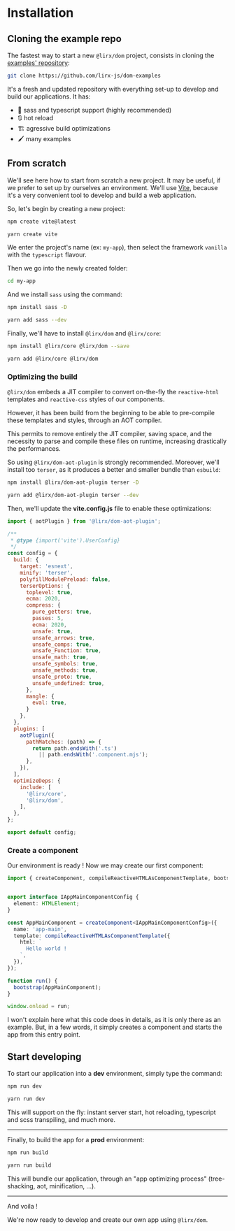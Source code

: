 # Installation

## Cloning the example repo

The fastest way to start a new `@lirx/dom` project, consists in cloning the [examples' repository](https://github.com/lirx-js/dom-examples):

```bash
git clone https://github.com/lirx-js/dom-examples
```

It's a fresh and updated repository with everything set-up to develop and build our applications. It has:

- 📜 sass and typescript support (highly recommended)
- 🔃 hot reload
- 🏗️ agressive build optimizations
- 🖌️ many examples

## From scratch

We'll see here how to start from scratch a new project. It may be useful, if we prefer to set up by ourselves an environment.
We'll use [Vite](https://vitejs.dev/), because it's a very convenient tool to develop and build a web application.

So, let's begin by creating a new project:


<Tabs groupId="package-managers">
  <TabItem value="npm" label="npm">

```bash
npm create vite@latest
```

  </TabItem>
  <TabItem value="yarn" label="Yarn">

```bash
yarn create vite
```

  </TabItem>
</Tabs>


We enter the project's name (ex: `my-app`), then select the framework `vanilla` with the `typescript` flavour.

Then we go into the newly created folder:

```bash
cd my-app
```

And we install `sass` using the command:

<Tabs groupId="package-managers">
  <TabItem value="npm" label="npm">

```bash
npm install sass -D
```

  </TabItem>
  <TabItem value="yarn" label="Yarn">

```bash
yarn add sass --dev
```

  </TabItem>
</Tabs>

Finally, we'll have to install `@lirx/dom` and `@lirx/core`:

<Tabs groupId="package-managers">
  <TabItem value="npm" label="npm">

```bash
npm install @lirx/core @lirx/dom --save
```

  </TabItem>
  <TabItem value="yarn" label="Yarn">

```bash
yarn add @lirx/core @lirx/dom
```

  </TabItem>
</Tabs>


### Optimizing the build

`@lirx/dom` embeds a JIT compiler to convert on-the-fly the `reactive-html` templates and `reactive-css` styles of our components.

However, it has been build from the beginning to be able to pre-compile these templates and styles, through an AOT compiler.

This permits to remove entirely the JIT compiler, saving space, and the necessity to parse and compile these files on runtime, increasing drastically the performances.

So using `@lirx/dom-aot-plugin` is strongly recommended. Moreover, we'll install too `terser`, as it produces a better and smaller bundle than `esbuild`:

<Tabs groupId="package-managers">
  <TabItem value="npm" label="npm">

```bash
npm install @lirx/dom-aot-plugin terser -D
```

  </TabItem>
  <TabItem value="yarn" label="Yarn">

```bash
yarn add @lirx/dom-aot-plugin terser --dev
```

  </TabItem>
</Tabs>

Then, we'll update the **vite.config.js** file to enable these optimizations:

```js title="vite.config.js"
import { aotPlugin } from '@lirx/dom-aot-plugin';

/**
 * @type {import('vite').UserConfig}
 */
const config = {
  build: {
    target: 'esnext',
    minify: 'terser',
    polyfillModulePreload: false,
    terserOptions: {
      toplevel: true,
      ecma: 2020,
      compress: {
        pure_getters: true,
        passes: 5,
        ecma: 2020,
        unsafe: true,
        unsafe_arrows: true,
        unsafe_comps: true,
        unsafe_Function: true,
        unsafe_math: true,
        unsafe_symbols: true,
        unsafe_methods: true,
        unsafe_proto: true,
        unsafe_undefined: true,
      },
      mangle: {
        eval: true,
      }
    },
  },
  plugins: [
    aotPlugin({
      pathMatches: (path) => {
        return path.endsWith('.ts')
          || path.endsWith('.component.mjs');
      },
    }),
  ],
  optimizeDeps: {
    include: [
      '@lirx/core',
      '@lirx/dom',
    ],
  },
};

export default config;
```

### Create a component

Our environment is ready !
Now we may create our first component:


```ts title="app.ts"
import { createComponent, compileReactiveHTMLAsComponentTemplate, bootstrap } from '@lirx/dom';


export interface IAppMainComponentConfig {
  element: HTMLElement;
}

const AppMainComponent = createComponent<IAppMainComponentConfig>({
  name: 'app-main',
  template: compileReactiveHTMLAsComponentTemplate({
    html: `
      Hello world !
    `,
  }),
});

function run() {
  bootstrap(AppMainComponent);
}

window.onload = run;
```

I won't explain here what this code does in details, as it is only there as an example.
But, in a few words, it simply creates a component and starts the app from this entry point.

## Start developing

To start our application into a **dev** environment, simply type the command:

<Tabs groupId="package-managers">
  <TabItem value="npm" label="npm">

```bash
npm run dev
```

  </TabItem>
  <TabItem value="yarn" label="Yarn">

```bash
yarn run dev
```

  </TabItem>
</Tabs>

This will support on the fly: instant server start, hot reloading, typescript and scss transpiling, and much more.

---

Finally, to build the app for a **prod** environment:

<Tabs groupId="package-managers">
  <TabItem value="npm" label="npm">

```bash
npm run build
```

  </TabItem>
  <TabItem value="yarn" label="Yarn">

```bash
yarn run build
```

  </TabItem>
</Tabs>

This will bundle our application, through an "app optimizing process" (tree-shacking, aot, minification, ...).

---

And voila !

We're now ready to develop and create our own app using `@lirx/dom`.
